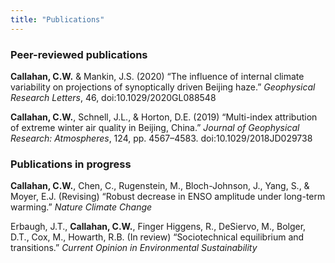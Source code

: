 ```yaml
---
title: "Publications"
---
```


### Peer-reviewed publications

**Callahan, C.W.** & Mankin, J.S. (2020) “The influence of internal climate variability on projections of synoptically driven Beijing haze.” *Geophysical Research Letters*, 46, doi:10.1029/2020GL088548

**Callahan, C.W.**, Schnell, J.L., & Horton, D.E. (2019) “Multi-index attribution of extreme winter air quality in Beijing, China.” *Journal of Geophysical Research: Atmospheres*, 124, pp. 4567–4583. doi:10.1029/2018JD029738

### Publications in progress

**Callahan, C.W.**, Chen, C., Rugenstein, M., Bloch-Johnson, J., Yang, S., & Moyer, E.J. (Revising) “Robust decrease in ENSO amplitude under long-term warming.” *Nature Climate Change*

Erbaugh, J.T., **Callahan, C.W.**, Finger Higgens, R., DeSiervo, M., Bolger, D.T., Cox, M., Howarth, R.B. (In review) “Sociotechnical equilibrium and transitions.” *Current Opinion in Environmental Sustainability*
